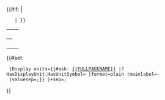 <table class="info_box">
<tr>
<th class="heading" colspan="2">{{{_label_schema|MainQuantityProperty}}}</th>
</tr>
{{#if: {{{main_unit|}}} | <!-- if units is not empty, show -->
    <tr>
    <th>{{{_label_units|Units}}}</th>
    <td>{{{main_unit|}}}{{{additional_units|}}}</td>
    </tr>
    |<!-- else show nothing -->}}
</table>
{{#set: 
  |Display units={{#ask: [[{{FULLPAGENAME}}]] |?HasDisplayUnit.HasUnitSymbol= |format=plain |mainlabel=- |valuesep=;}} |+sep=;
}}